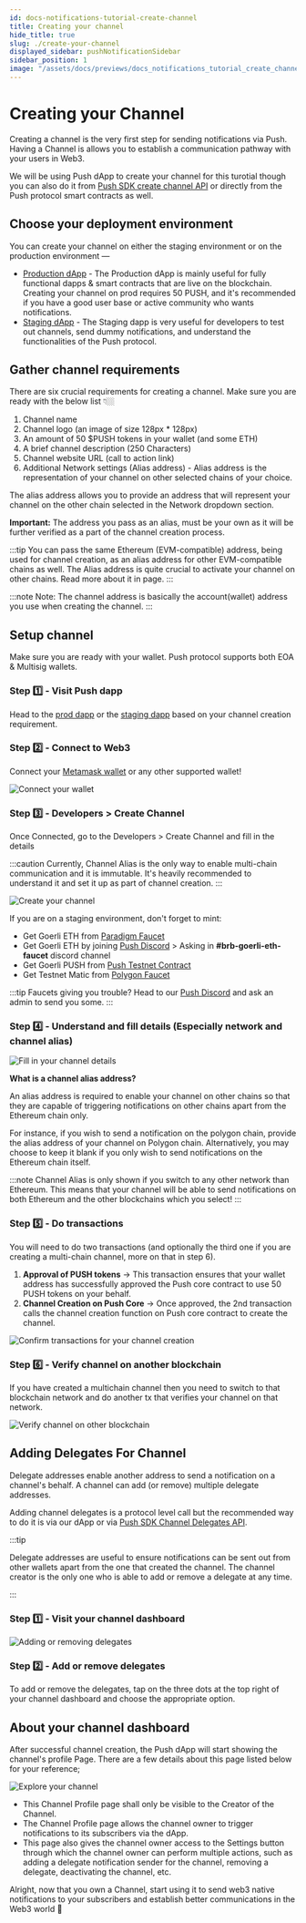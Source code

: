 ```yaml
---
id: docs-notifications-tutorial-create-channel
title: Creating your channel
hide_title: true
slug: ./create-your-channel
displayed_sidebar: pushNotificationSidebar
sidebar_position: 1
image: "/assets/docs/previews/docs_notifications_tutorial_create_channel--creating_your_channel.png"
---
```


# Creating your Channel

Creating a channel is the very first step for sending notifications via Push. Having a Channel is allows you to establish a communication pathway with your users in Web3. 

We will be using Push dApp to create your channel for this turotial though you can also do it from [Push SDK create channel API](docs/notifications/build/create-channel/) or directly from the Push protocol smart contracts as well.

<head>
  <title>Create Channel | Tutorial | Push Notifications | Push Documentation</title>
</head>

## Choose your deployment environment
You can create your channel on either the staging environment or on the production environment —
- [Production dApp](https://app.push.org/dashboard) - The Production dApp is mainly useful for fully functional dapps & smart contracts that are live on the blockchain. Creating your channel on prod requires 50 PUSH, and it's recommended if you have a good user base or active community who wants notifications.
- [Staging dApp](https://staging.push.org/dashboard) - The Staging dapp is very useful for developers to test out channels, send dummy notifications, and understand the functionalities of the Push protocol.

## Gather channel requirements
There are six crucial requirements for creating a channel. Make sure you are ready with the below list 👇🏼

1. Channel name
2. Channel logo (an image of size 128px * 128px)
3. An amount of 50 $PUSH tokens in your wallet (and some ETH)
4. A brief channel description (250 Characters)
5. Channel website URL (call to action link)
6. Additional Network settings (Alias address) - Alias address is the representation of your channel on other selected chains of your choice.

The alias address allows you to provide an address that will represent your channel on the other chain selected in the Network dropdown section. 

**Important:** The address you pass as an alias, must be your own as it will be further verified as a part of the channel creation process.

:::tip
You can pass the same Ethereum (EVM-compatible) address, being used for channel creation, as an alias address for other EVM-compatible chains as well.
The Alias address is quite crucial to activate your channel on other chains. Read more about it in  page.
:::

:::note
Note: The channel address is basically the account(wallet) address you use when creating the channel.
:::

## Setup channel

Make sure you are ready with your wallet. Push protocol supports both EOA & Multisig wallets.

### Step 1️⃣ - Visit Push dapp

Head to the [prod dapp](https://app.push.org/dashboard) or the [staging dapp](https://staging.push.org/dashboard) based on your channel creation requirement. 

### Step 2️⃣ - Connect to Web3

Connect your [Metamask wallet](https://metamask.io) or any other supported wallet! 

![Connect your wallet](/assets/docs/notifications/tutorials/tutorial-create-channel/connectWallet.png "Representation of how to connect your web3 wallet")

### Step 3️⃣ - Developers > Create Channel

Once Connected, go to the Developers > Create Channel and fill in the details

:::caution
Currently, Channel Alias is the only way to enable multi-chain communication and it is immutable. It's heavily recommended to understand it and set it up as part of channel creation.
:::

![Create your channel](/assets/docs/notifications/tutorials/tutorial-create-channel/createYourChannel.png "Representation of how to start creating your channel")

If you are on a staging environment, don't forget to mint:
- Get Goerli ETH from [Paradigm Faucet](https://faucet.paradigm.xyz)
- Get Goerli ETH by joining [Push Discord](https://discord.gg/pushprotocol) > Asking in **#brb-goerli-eth-faucet** discord channel
- Get Goerli PUSH from [Push Testnet Contract](https://goerli.etherscan.io/address/0x2b9bE9259a4F5Ba6344c1b1c07911539642a2D33)
- Get Testnet Matic from [Polygon Faucet](https://faucet.polygon.technology/)

:::tip
Faucets giving you trouble? Head to our [Push Discord](https://discord.gg/pushprotocol "Join Push Discord channel") and ask an admin to send you some.
:::

### Step 4️⃣ - Understand and fill details (Especially network and channel alias) 
![Fill in your channel details](/assets/docs/notifications/tutorials/tutorial-create-channel/createChannelAlias.png "Representation of details you need to fill for your channel including channel alias")

**What is a channel alias address?**

An alias address is required to enable your channel on other chains so that they are capable of triggering notifications on other chains apart from the Ethereum chain only. 

For instance, if you wish to send a notification on the polygon chain, provide the alias address of your channel on Polygon chain. Alternatively, you may choose to keep it blank if you only wish to send notifications on the Ethereum chain itself.

:::note
Channel Alias is only shown if you switch to any other network than Ethereum. This means that your channel will be able to send notifications on both Ethereum and the other blockchains which you select!
:::

### Step 5️⃣ - Do transactions

You will need to do two transactions (and optionally the third one if you are creating a multi-chain channel, more on that in step 6).

1. **Approval of PUSH tokens** -> This transaction ensures that your wallet address has successfully approved the Push core contract to use 50 PUSH tokens on your behalf.
2. **Channel Creation on Push Core** -> Once approved, the 2nd transaction calls the channel creation function on Push core contract to create the channel.

![Confirm transactions for your channel creation](/assets/docs/notifications/tutorials/tutorial-create-channel/confirmTransaction.png "Representation of confirm transactions screen during your channel creation process")

### Step 6️⃣ - Verify channel on another blockchain

If you have created a multichain channel then you need to switch to that blockchain network and do another tx that verifies your channel on that network.

![Verify channel on other blockchain](/assets/docs/notifications/tutorials/tutorial-create-channel/verifyChannel.png "Representation of how to verify channel on other blockchain")

## Adding Delegates For Channel

Delegate addresses enable another address to send a notification on a channel's behalf. A channel can add (or remove) multiple delegate addresses. 

Adding channel delegates is a protocol level call but the recommended way to do it is via our dApp or via [Push SDK Channel Delegates API](/docs/notifications/01-build/06-Develop-Channel-Delegates.mdx "API for adding channel delegates").

:::tip

Delegate addresses are useful to ensure notifications can be sent out from other wallets apart from the one that created the channel. The channel creator is the only one who is able to add or remove a delegate at any time.

:::

### Step 1️⃣ - Visit your channel dashboard
![Adding or removing delegates](/assets/docs/notifications/tutorials/tutorial-create-channel/channelDelegates.png "Representation of how a developer can add or remove delegates from their channel via channel dashboard")

### Step 2️⃣ - Add or remove delegates
To add or remove the delegates, tap on the three dots at the top right of your channel dashboard and choose the appropriate option.

## About your channel dashboard

After successful channel creation, the Push dApp will start showing the channel's profile Page. There are a few details about this page listed below for your reference;

![Explore your channel](/assets/docs/notifications/tutorials/tutorial-create-channel/knowYourChannel.png "Representation of how channel dashboard looks to the developer after channel is successfully created")

- This Channel Profile page shall only be visible to the Creator of the Channel.
- The Channel Profile page allows the channel owner to trigger notifications to its subscribers via the dApp.
- This page also gives the channel owner access to the Settings button through which the channel owner can perform multiple actions, such as adding a delegate notification sender for the channel, removing a delegate, deactivating the channel, etc.

Alright, now that you own a Channel, start using it to send web3 native notifications to your subscribers and establish better communications in the Web3 world 🥳

